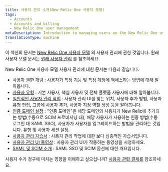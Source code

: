 ```yaml
---
title: 사용자 관리 소개(New Relic One 사용자 모델)
tags:
  - Accounts
  - Accounts and billing
  - New Relic One user management
metaDescription: Introduction to managing users on the New Relic One user model.
translationType: machine
---
```


이 섹션의 문서는 [New Relic One 사용자 모델](/docs/accounts/original-accounts-billing/original-product-based-pricing/overview-user-models) 의 사용자 관리에 관한 것입니다. 원래 사용자 모델 문서는 [원래 사용자 관리](/docs/accounts/original-accounts-billing/original-users-roles) 를 참조하세요.

New Relic One 사용자 모델 사용자 관리에 대한 문서는 다음과 같습니다.

* [사용자 권한 개념](/docs/accounts/accounts-billing/new-relic-one-user-management/user-management-concepts) : 사용자가 특정 기능 및 특정 계정에 액세스하는 방법에 대해 알아봅니다.
* [사용자 유형](/docs/accounts/accounts-billing/new-relic-one-user-management/user-type) : 기본 사용자, 핵심 사용자 및 전체 플랫폼 사용자에 대해 알아봅니다.
* [일반적인 사용자 관리 작업](/docs/accounts/accounts-billing/new-relic-one-user-management/user-management-ui-and-tasks/) : 사용자 관리 UI를 찾는 위치, 사용자 추가 방법, 사용자 유형 편집, 그룹에 사용자 추가, 사용자 지정 역할 생성 등을 알아봅니다.
* [인증 도메인 설정](/docs/accounts/accounts-billing/new-relic-one-pricing-users/configure-authentication-domains) : "인증 도메인"은 해당 도메인의 사용자가 New Relic에 추가되는 방법(수동으로 SCIM 프로비저닝 대), 해당 사용자가 사용하는 인증 방법(수동 로그인 대 SAML SSO), 사용자가 사용자를 업그레이드하는 방법을 관리하는 것입니다. 유형 및 사용자 세션 설정.
* [사용자 관리 자습서](/docs/accounts/accounts-billing/new-relic-one-user-management/tutorial-add-new-user-groups-roles-new-relic-one-user-model) : 사용자 관리 작업에 대한 보다 심층적인 자습서입니다.
* [사용자 관리 UI 동영상](/docs/accounts/accounts-billing/new-relic-one-user-management/user-mgmt-videos) : 사용자 관리 UI가 작동하는 동영상을 시청하세요.
* [SAML 및 SCIM 소개](/docs/accounts/accounts-billing/new-relic-one-user-management/introduction-saml-scim) : SAML SSO 및 SCIM 옵션에 대한 개요입니다.

사용자 수가 청구에 미치는 영향을 이해하고 싶으십니까? [사용자 관련 결제를](/docs/accounts/accounts-billing/new-relic-one-pricing-users/new-relic-one-pricing-billing#user-count) 참조하세요.
